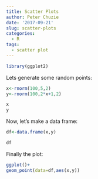 ```yaml
---
title: Scatter Plots
author: Peter Chuzie
date: '2017-09-21'
slug: scatter-plots
categories:
  - R
tags:
  - scatter plot
---
```


```r
library(ggplot2)
```

Lets generate some random points:

```r
x<-rnorm(100,5,2)
y<-rnorm(100,2*x+1,2)

x
y
```

Now, let's make a data frame:

```r
df<-data.frame(x,y)

df
```

Finally the plot:


```r
ggplot()+
geom_point(data=df,aes(x,y))
```
